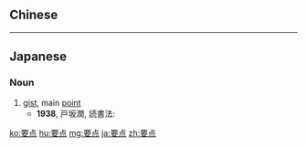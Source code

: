 {{also|要點}}
==Chinese==
{{zh-see|要點}}

----

==Japanese==
{{ja-kanjitab|よう|てん|yomi=on}}

===Noun===
{{ja-noun|ようてん}}

# [[gist]], main [[point]]
#* '''1938''', 戸坂潤, 読書法:
#*: {{ja-usex|'''要点'''は大体モラルの問題にあるようだ。|'''ようてん''' は だいたい モラル の もんだい に ある よう だ。|The main point is generally a moral question.}}

[[ko:要点]]
[[hu:要点]]
[[mg:要点]]
[[ja:要点]]
[[zh:要点]]